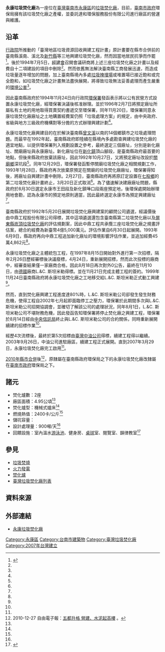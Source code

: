 {{Infobox 臺灣垃圾焚化廠
| name               = 永康垃圾焚化廠
| image              = %E6%B0%B8%E5%BA%B7%E5%9E%83%E5%9C%BE%E7%84%9A%E5%8C%96%E5%BB%A0.png
| image_size         = 300px
| image_caption      = 
| image_alt          = 
| location_map       = Taiwan
| location_map_width = 
| location_map_text  = 
| lat_d              = 23
| lat_m              = 02
| lat_s              = 25.34
| lat_NS             = N
| long_d             = 120
| long_m             = 16
| long_s             = 56.52
| long_EW            = E
| coordinates_type   = type:landmark
| coordinates_display= inline,title
| coordinates_ref    = 
| official_name      = 臺南市永康垃圾焚化廠
| country            = {{ROC}}（臺灣）
| location           = 臺南市永康區王行東路166號
| status             = 營運中
| coordinates        = 
| construction_began = 1999年11月24日
| start_use          = 2007年3月29日
| owner              = 產權：[[臺南市政府|臺南市政府]]環保局<ref name="環境資源">{{cite web|language=zh-tw|url=http://erdb.epa.gov.tw/DataRepository/Facilities/WasteFact.aspx?REGISTRATIONNO=R1407702&Counties=%E8%87%BA%E5%8D%97%E5%B8%82&Towns=%E8%87%BA%E5%8D%97%E5%B8%82%E6%B0%B8%E5%BA%B7%E5%8D%80%E7%8E%8B%E8%A1%8C%E6%9D%B1%E8%B7%AF%EF%BC%91%EF%BC%96%EF%BC%98%E8%99%9F&hideresearch=1&topic1=%E5%9C%B0&topic2=%E6%B1%A1%E6%9F%93%E9%98%B2%E6%B2%BB&subject=%E5%BB%A2%E6%A3%84%E7%89%A9%E8%99%95%E7%90%86|title=垃圾焚化廠明細資料|author=|publisher=環保局環境資源資料庫|date=|accessdate=2016-01-30|archive-date=2019-06-30|archive-url=https://web.archive.org/web/20190630014958/https://erdb.epa.gov.tw/DataRepository/Facilities/WasteFact.aspx?REGISTRATIONNO=R1407702&Counties=%E8%87%BA%E5%8D%97%E5%B8%82&Towns=%E8%87%BA%E5%8D%97%E5%B8%82%E6%B0%B8%E5%BA%B7%E5%8D%80%E7%8E%8B%E8%A1%8C%E6%9D%B1%E8%B7%AF%EF%BC%91%EF%BC%96%EF%BC%98%E8%99%9F&hideresearch=1&topic1=%E5%9C%B0&topic2=%E6%B1%A1%E6%9F%93%E9%98%B2%E6%B2%BB&subject=%E5%BB%A2%E6%A3%84%E7%89%A9%E8%99%95%E7%90%86|dead-url=no}}</ref><br>操作：達和環保服務股份有限公司
| decommissioned     =
| refuse_incineration_plant_number = 2座
| refuse_incineration_plant_type   = 機械式爐床<ref name="永康垃圾焚化廠">{{cite web|language=zh-tw|url=http://www.ykang.com.tw/about-1.php|title=永康垃圾焚化廠 本廠概要|author=|publisher=永康垃圾焚化廠|date=|accessdate=2016-02-08|archive-date=2019-06-12|archive-url=https://web.archive.org/web/20190612033536/http://www.ykang.com.tw/about-1.php|dead-url=no}}</ref>
| design_capacity                  = 900 噸/天<ref name="永康垃圾焚化廠"/>
| unit_number                      = 588 千度/天<ref name="永康垃圾焚化廠"/>
| dsign_lower_heating_value        = 2400 卡/公斤<ref name="永康垃圾焚化廠"/>
| website            = [http://www.ykang.com.tw/main.php 臺南市永康垃圾焚化廠 官方網站]
| as_of              = 2016-02-08
}}

'''永康垃圾焚化廠'''為一座位在[[臺灣|臺灣]][[臺南市|臺南市]][[永康區|永康區]]的[[焚化爐|垃圾焚化廠]]，目前，[[臺南市政府|臺南市政府]]環保局擁有該垃圾焚化廠之產權，並委託達和環保服務股份有限公司進行廠區的營運與維護。

== 沿革 ==
[[行政院|行政院]]所推動的「臺灣地區垃圾資源回收興建工程計畫」原計畫要在縣市合併前的臺南縣溪南、溪北及[[新竹縣|新竹縣]]等三地興建垃圾焚化廠，然而因當地居民抗爭而作罷<ref name="建廠沿革">{{cite web|language=zh-tw|url=http://swims.epa.gov.tw/swims/swims_net/Summary/Summary_WEPR8506_Data.aspx|title=永康垃圾焚化廠 建廠沿革|author=|publisher=行政院環境保護署|date=|accessdate=2016-02-08|archive-date=2017-01-13|archive-url=https://web.archive.org/web/20170113233351/https://swims.epa.gov.tw/swims/swims_net/Summary/Summary_WEPR8506_Data.aspx|dead-url=no}}</ref>。後於1994年7月5日，[[經建會|經建會]]召開會議研商將上述三座垃圾焚化廠之計畫以及經費自十二項建設的項目中刪除<ref name="建廠沿革"/>。然而依舊無法解決臺南縣工商發展迅速，而造成垃圾量逐年增加的問題，加上臺南縣境內多處[[垃圾掩埋場|垃圾掩埋場]]或堆置場已接近飽和或完全飽和，如垃圾焚化廠之計畫無法盡快展開，將導致垃圾無法妥善處理而產生嚴重的[[環境公害|環境公害]]<ref name="建廠沿革"/>。

因此臺南縣政府於1994年11月24日向行政院[[環保署|環保署]]發函表示將以公有民營方式設置永康垃圾焚化廠，經環保署決議後核准辦理。並於1996年2月7日將預定廠址所屬私有土地的用地取得買賣契約書遞交至環保署，同年11月20日，環保署同意永康垃圾焚化廠廠址之土地購置經費案仍照「垃圾處理方案」的規定，由中央政府、省級與地方三級政府機構對等分擔的方式辦理興建計劃<ref name="建廠沿革"/>。

永康垃圾焚化廠興建目的在於解決臺南縣[[曾文溪|曾文溪]]以南的14個鄉鎮市之垃圾處理問題。而最早在1992年起，臺南縣政府即陸續在縣境內多處勘查興建垃圾焚化廠的適宜地點，以提供環保署列入規劃設置之參考，最終選定三個廠址，分別是新化廠址、關廟廠址與永康廠址。新化廠址位在[[新化區|新化鎮]]頂山腳段，是臺南縣政府最首要的地點，但後來縣政府放棄該廠址，因此1992年10月27日，又將預定廠址改設於[[關廟區|關廟鄉]]深坑段<ref name="建廠沿革"/>。同年12月29日，環保署發函暫停關廟垃圾焚化廠之相關規劃工作，1993年1月28日，縣政府再次放棄原預定在關廟的垃圾焚化廠廠址，環保署得知後，將廠址自興建計畫中刪除。2月27日，臺南縣政府再將原訂定設置在[[七股鄉|七股鄉]]的第二垃圾焚化廠計畫終止，3月20日正式取消<ref name="建廠沿革"/>。為了儘速解決建廠廠址問題，縣政府於8月30日選定永康市王田段及新化鎮唪口段兩座預定地，後環保處開始辦理用地會勘，認為永康市的預定地原則適當，因此最終選定永康市為預定興建廠址<ref name="建廠沿革"/>。

臺南縣政府於1992年5月20日展開垃圾焚化廠興建案的顧問公司遴選，經議價後由中鼎工程股份有限公司得標，其中這項遴選還包含臺南縣第二垃圾焚化廠以及[[屏東縣|屏東縣]][[崁頂垃圾焚化廠|崁頂垃圾焚化廠]]的評估規劃案，因此中鼎工程共承攬三座垃圾焚化廠之規畫評估案，總合約經費為新臺幣4億5,000萬元。評估作業自6月30日起展開。1993年6月9日，縣政府再向中鼎工程追加新化廠址的環境影響評估作業，並追加經費45萬4,862元<ref name="建廠沿革"/>。

永康垃圾焚化廠之主體統包工程，在1997年8月15日開始對外進行第一次招標，隔年2月26日歷經審標後決議廢標，4月24日，重新展開招標，然而此次投標的廠商中，經審查結果僅一家廠商合格，因此8月18日再次對外0公告，最終在11月10日，由[[德國|德國]]廠商L.&C. 斯坦米勒得標。並在11月21日完成主體工程的簽約。1999年11月24日臺南縣政府將永康垃圾焚化廠之工地移交給L.&C. 斯坦米勒正式動工興建<ref name="建廠沿革"/>。

然而，直到焚化廠興建工程進度達80%時，L.&C. 斯坦米勒公司卻發生發生財務危機，使得工程自2002年七月起即面臨停工之壓力，環保署於此期間多次與L.&C. 斯坦米勒公司招開協調會，並確切了解該公司的處理狀況，同年8月1日，L.&C. 斯坦米勒公司不堪財務危機，因此發函告知環保署將停止焚化廠之興建工程，環保署於8月14日經由[[中央信託局|中央信託局]]終止與L.&C. 斯坦米勒公司的合約關係，同時重新展開續建的招標作業<ref name="建廠沿革"/>。

經歷4次流標後，最終於第5次招標由[[臺灣中油公司|臺灣中油公司]]得標，續建工程得以繼續。2003年9月26日，中油公司進駐廠區，續建工程正式展開。直到2007年3月29日，永康垃圾焚化廠完工啟用<ref name="建廠沿革"/>。

[[2010年中華民國縣市改制直轄市|2010年縣市合併]]後<ref>2010-12-27 自由電子報：[http://www.libertytimes.com.tw/2010/new/dec/27/today-e11.htm 五都升格 營建、水泥起高樓] {{webarchive|url=https://web.archive.org/web/20121107173719/http://www.libertytimes.com.tw/2010/new/dec/27/today-e11.htm |date=2012-11-07 }}。</ref>，原隸屬在臺南縣政府環保局之下的永康垃圾焚化廠改隸屬在[[臺南市政府|臺南市政府]]環保局之下。

== 諸元 ==
* 焚化爐數：2座
* 廠區面積：4.95公頃<ref name="環境資源"/>
* 焚化爐型：機械式爐床<ref name="永康垃圾焚化廠"/>
* 燃燒熱值：2400卡/公斤<ref name="永康垃圾焚化廠"/>
* 儲坑容量：
* 設計處理量：900噸/天<ref name="永康垃圾焚化廠"/>
* 回饋設施：室內溫水[[游泳池|游泳池]]、健身房、[[桌球|桌球]]室、閱覽室、韻律教室<ref name="回饋設施">{{cite web|language=zh-tw|url=http://www.tnepb.gov.tw/mode05_02.asp?num=20110921114627&page=3&t=sub&c=|title=永康垃圾資源回收(焚化)廠有無回饋設施?|author=|publisher=臺南市政府環境保護局 環保Q&A問答|date=|accessdate=2016-02-08|archive-date=2017-01-13|archive-url=https://web.archive.org/web/20170113075827/http://www.tnepb.gov.tw/mode05_02.asp?num=20110921114627&page=3&t=sub&c=|dead-url=no}}</ref>

== 參見 ==
* [[垃圾焚燒|垃圾焚燒]]
* [[火力發電|火力發電]]
* [[焚化爐|焚化爐]]
* [[臺灣垃圾焚化廠列表|臺灣垃圾焚化廠列表]]

== 資料來源 ==
{{reflist}}

==外部連結==
*[http://www.ykang.com.tw/main.php 永康垃圾焚化廠] {{Wayback|url=http://www.ykang.com.tw/main.php |date=20201201123158 }}{{zh-tw}}
{{臺灣垃圾焚化廠}}
[[Category:永康區|Category:永康區]]
[[Category:台南市建築物|Category:台南市建築物]]
[[Category:臺灣垃圾焚化廠|Category:臺灣垃圾焚化廠]]
[[Category:2007年台灣建立|Category:2007年台灣建立]]